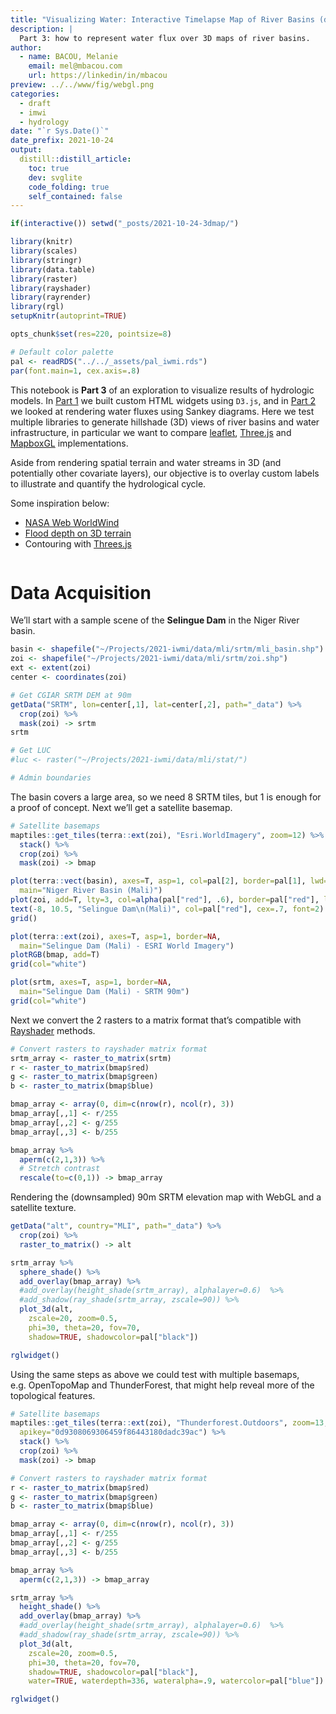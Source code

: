 ```yaml
---
title: "Visualizing Water: Interactive Timelapse Map of River Basins (draft)"
description: |
  Part 3: how to represent water flux over 3D maps of river basins.
author:
  - name: BACOU, Melanie
    email: mel@mbacou.com
    url: https://linkedin/in/mbacou
preview: ../../www/fig/webgl.png
categories:
  - draft
  - imwi
  - hydrology
date: "`r Sys.Date()`"
date_prefix: 2021-10-24
output:
  distill::distill_article:
    toc: true
    dev: svglite
    code_folding: true
    self_contained: false
---
```


```r

if(interactive()) setwd("_posts/2021-10-24-3dmap/")

library(knitr)
library(scales)
library(stringr)
library(data.table)
library(raster)
library(rayshader)
library(rayrender)
library(rgl)
setupKnitr(autoprint=TRUE)

opts_chunk$set(res=220, pointsize=8)

# Default color palette
pal <- readRDS("../../_assets/pal_iwmi.rds")
par(font.main=1, cex.axis=.8)

```


This notebook is **Part 3** of an exploration to visualize results of hydrologic models. In [Part 1](../2021-10-16-svg/) we built custom HTML widgets using `D3.js`, and in [Part 2](../2021-10-12-highcharts/) we looked at rendering water fluxes using Sankey diagrams. Here we test multiple libraries to generate hillshade (3D) views of river basins and water infrastructure, in particular we want to compare [leaflet](https://leafletjs.com/), [Three.js](https://threejs.org/) and [MapboxGL](https://docs.mapbox.com/mapbox-gl-js/example/) implementations.

Aside from rendering spatial terrain and water streams in 3D (and potentially other covariate layers), our objective is to overlay custom labels to illustrate and quantify the hydrological cycle.

Some inspiration below:

- [NASA Web WorldWind](https://worldwind.arc.nasa.gov/web/examples/#anchor)
- [Flood depth on 3D terrain](https://observablehq.com/@sw1227/flood-depth-map-on-3d-terrain?collection=@sw1227/geo)
- Contouring with [Threes.js](https://observablehq.com/@sw1227/contoured-mountainious-terrai-3d?collection=@sw1227/3d)


```r


```



# Data Acquisition

We'll start with a sample scene of the **Selingue Dam** in the Niger River basin.


```r

basin <- shapefile("~/Projects/2021-iwmi/data/mli/srtm/mli_basin.shp")
zoi <- shapefile("~/Projects/2021-iwmi/data/mli/srtm/zoi.shp")
ext <- extent(zoi)
center <- coordinates(zoi)

# Get CGIAR SRTM DEM at 90m
getData("SRTM", lon=center[,1], lat=center[,2], path="_data") %>%
  crop(zoi) %>%
  mask(zoi) -> srtm
srtm

# Get LUC
#luc <- raster("~/Projects/2021-iwmi/data/mli/stat/")

# Admin boundaries

```

The basin covers a large area, so we need 8 SRTM tiles, but 1 is enough for a proof of concept. Next we'll get a satellite basemap.

```r

# Satellite basemaps
maptiles::get_tiles(terra::ext(zoi), "Esri.WorldImagery", zoom=12) %>%
  stack() %>%
  crop(zoi) %>%
  mask(zoi) -> bmap

plot(terra::vect(basin), axes=T, asp=1, col=pal[2], border=pal[1], lwd=2,
  main="Niger River Basin (Mali)")
plot(zoi, add=T, lty=3, col=alpha(pal["red"], .6), border=pal["red"], lwd=2)
text(-8, 10.5, "Selingue Dam\n(Mali)", col=pal["red"], cex=.7, font=2)
grid()

plot(terra::ext(zoi), axes=T, asp=1, border=NA, 
  main="Selingue Dam (Mali) - ESRI World Imagery")
plotRGB(bmap, add=T)
grid(col="white")

plot(srtm, axes=T, asp=1, border=NA, 
  main="Selingue Dam (Mali) - SRTM 90m")
grid(col="white")

```

Next we convert the 2 rasters to a matrix format that's compatible with [Rayshader](https://github.com/tylermorganwall/rayshader/) methods.

```r

# Convert rasters to rayshader matrix format
srtm_array <- raster_to_matrix(srtm)
r <- raster_to_matrix(bmap$red)
g <- raster_to_matrix(bmap$green)
b <- raster_to_matrix(bmap$blue)

bmap_array <- array(0, dim=c(nrow(r), ncol(r), 3))
bmap_array[,,1] <- r/255
bmap_array[,,2] <- g/255
bmap_array[,,3] <- b/255

bmap_array %>%
  aperm(c(2,1,3)) %>%
  # Stretch contrast
  rescale(to=c(0,1)) -> bmap_array

```

Rendering the (downsampled) 90m SRTM elevation map with WebGL and a satellite texture.

```r

getData("alt", country="MLI", path="_data") %>%
  crop(zoi) %>%
  raster_to_matrix() -> alt

srtm_array %>%
  sphere_shade() %>%
  add_overlay(bmap_array) %>%
  #add_overlay(height_shade(srtm_array), alphalayer=0.6)  %>%
  #add_shadow(ray_shade(srtm_array, zscale=90)) %>%
  plot_3d(alt,
    zscale=20, zoom=0.5,
    phi=30, theta=20, fov=70,
    shadow=TRUE, shadowcolor=pal["black"]) 

rglwidget()

```

Using the same steps as above we could test with multiple basemaps, e.g. OpenTopoMap and ThunderForest, that might help reveal more of the topological features.

```r

# Satellite basemaps
maptiles::get_tiles(terra::ext(zoi), "Thunderforest.Outdoors", zoom=13,
  apikey="0d9308069306459f86443180dadc39ac") %>%
  stack() %>%
  crop(zoi) %>%
  mask(zoi) -> bmap

# Convert rasters to rayshader matrix format
r <- raster_to_matrix(bmap$red)
g <- raster_to_matrix(bmap$green)
b <- raster_to_matrix(bmap$blue)

bmap_array <- array(0, dim=c(nrow(r), ncol(r), 3))
bmap_array[,,1] <- r/255
bmap_array[,,2] <- g/255
bmap_array[,,3] <- b/255

bmap_array %>%
  aperm(c(2,1,3)) -> bmap_array

```

```r

srtm_array %>%
  height_shade() %>%
  add_overlay(bmap_array) %>%
  #add_overlay(height_shade(srtm_array), alphalayer=0.6)  %>%
  #add_shadow(ray_shade(srtm_array, zscale=90)) %>%
  plot_3d(alt,
    zscale=20, zoom=0.5,
    phi=30, theta=20, fov=70,
    shadow=TRUE, shadowcolor=pal["black"],
    water=TRUE, waterdepth=336, wateralpha=.9, watercolor=pal["blue"]) 

rglwidget()

```

